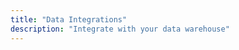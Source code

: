 ```yaml
---
title: "Data Integrations"
description: "Integrate with your data warehouse"
---
```


<CardGroup cols={2}>
  <Card
    title="BigQuery"
    horizontal
    icon="database"
    href="/integrations/data-warehouse/bigquery"
  />
</CardGroup>
